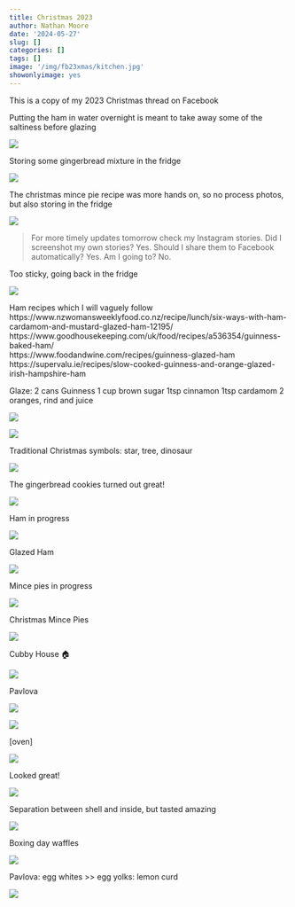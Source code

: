 ```yaml
---
title: Christmas 2023
author: Nathan Moore
date: '2024-05-27'
slug: []
categories: []
tags: []
image: '/img/fb23xmas/kitchen.jpg'
showonlyimage: yes
---
```


This is a copy of my 2023 Christmas thread on Facebook


Putting the ham in water overnight is meant to take away some of the saltiness before glazing

![](/img/fb23xmas/ham-water.jpg)

Storing some gingerbread mixture in the fridge

![](/img/fb23xmas/gingerbread-wrapped.jpg)

The christmas mince pie recipe was more hands on, so no process photos, but also storing in the fridge

![](/img/fb23xmas/pie-dough.jpg)

> For more timely updates tomorrow check my Instagram stories. Did I screenshot my own stories? Yes. Should I share them to Facebook automatically? Yes. Am I going to? No.

Too sticky, going back in the fridge

![](/img/fb23xmas/sticky-gingerbread.jpg)

Ham recipes which I will vaguely follow       
https://www.nzwomansweeklyfood.co.nz/recipe/lunch/six-ways-with-ham-cardamom-and-mustard-glazed-ham-12195/     
https://www.goodhousekeeping.com/uk/food/recipes/a536354/guinness-baked-ham/     
https://www.foodandwine.com/recipes/guinness-glazed-ham     
https://supervalu.ie/recipes/slow-cooked-guinness-and-orange-glazed-irish-hampshire-ham


Glaze: 
2 cans Guinness
1 cup brown sugar
1tsp cinnamon
1tsp cardamom
2 oranges, rind and juice

![](/img/fb23xmas/guinness.jpg)

![](/img/fb23xmas/stir-glaze.jpg)

Traditional Christmas symbols: star, tree, dinosaur

![](/img/fb23xmas/cookie-shapes.jpg)

The gingerbread cookies turned out great!

![](/img/fb23xmas/finished-cookies.jpg)

Ham in progress

![](/img/fb23xmas/ham-progress.jpg)

Glazed Ham

![](/img/fb23xmas/glazed-ham.jpg)

Mince pies in progress

![](/img/fb23xmas/mince-pie-progress.jpg)

Christmas Mince Pies

![](/img/fb23xmas/finished-mince-pies.jpg)

Cubby House 🏠

![](/img/fb23xmas/cubby-house.jpg)

Pavlova

![](/img/fb23xmas/egg-whites-start.jpg)

![](/img/fb23xmas/egg-whites-sugar.jpg)

[oven]

![](/img/fb23xmas/pavlova-oven-door.jpg)

Looked great!

![](/img/fb23xmas/pavlova-oven-open.jpg)

Separation between shell and inside, but tasted amazing

![](/img/fb23xmas/pavlova-cracks.jpg)

Boxing day waffles

![](/img/fb23xmas/waffles.jpg)

Pavlova: egg whites >> egg yolks: lemon curd

![](/img/fb23xmas/lemon-curd.jpg)

